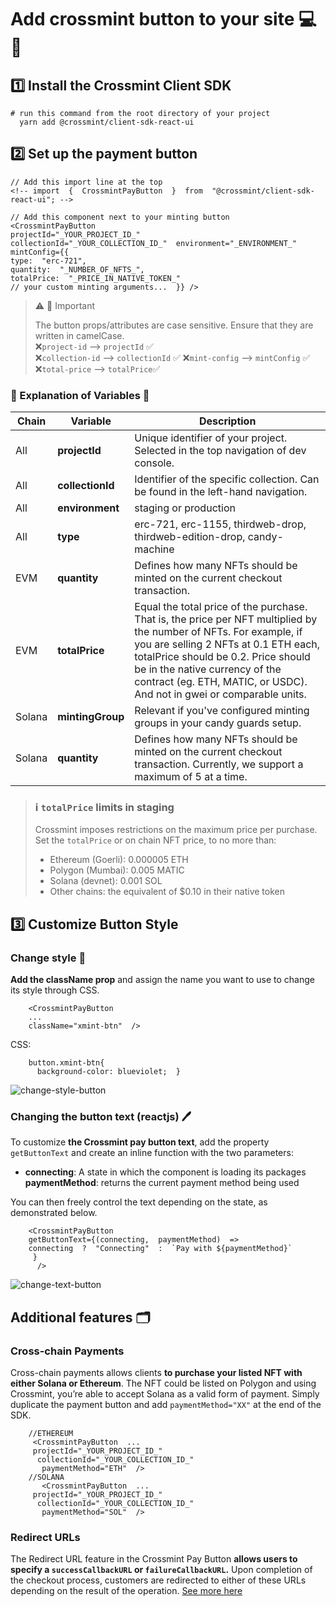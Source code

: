 # Add crossmint button to your site 💻🔸

## 1️⃣ Install the Crossmint Client SDK

```
# run this command from the root directory of your project
  yarn add @crossmint/client-sdk-react-ui
```

## 2️⃣ Set up the payment button

```
// Add this import line at the top
<!-- import  {  CrossmintPayButton  }  from  "@crossmint/client-sdk-react-ui"; -->

// Add this component next to your minting button
<CrossmintPayButton
projectId="_YOUR_PROJECT_ID_"
collectionId="_YOUR_COLLECTION_ID_"  environment="_ENVIRONMENT_"
mintConfig={{
type:  "erc-721",
quantity:  "_NUMBER_OF_NFTS_",
totalPrice:  "_PRICE_IN_NATIVE_TOKEN_"
// your custom minting arguments...  }} />
```

> ⚠️ 🚨 Important
>
> The button props/attributes are case sensitive. Ensure that they are written in camelCase.  
> ❌`project-id` --> `projectId` ✅  
>  ❌`collection-id` --> `collectionId` ✅
> ❌`mint-config` --> `mintConfig` ✅  
> ❌`total-price` --> `totalPrice`✅

### 🔅 Explanation of Variables 🔅

| Chain  | Variable         | Description                                                                                                                                                                                                                                                                                                  |
| ------ | ---------------- | ------------------------------------------------------------------------------------------------------------------------------------------------------------------------------------------------------------------------------------------------------------------------------------------------------------ |
| All    | **projectId**    | Unique identifier of your project. Selected in the top navigation of dev console.                                                                                                                                                                                                                            |
| All    | **collectionId** | Identifier of the specific collection. Can be found in the left-hand navigation.                                                                                                                                                                                                                             |
| All    | **environment**  | staging or production                                                                                                                                                                                                                                                                                        |
| All    | **type**         | erc-721, erc-1155, thirdweb-drop, thirdweb-edition-drop, candy-machine                                                                                                                                                                                                                                       |
| EVM    | **quantity**     | Defines how many NFTs should be minted on the current checkout transaction.                                                                                                                                                                                                                                  |
| EVM    | **totalPrice**   | Equal the total price of the purchase. That is, the price per NFT multiplied by the number of NFTs. For example, if you are selling 2 NFTs at 0.1 ETH each, totalPrice should be 0.2. Price should be in the native currency of the contract (eg. ETH, MATIC, or USDC). And not in gwei or comparable units. |
| Solana | **mintingGroup** | Relevant if you've configured minting groups in your candy guards setup.                                                                                                                                                                                                                                     |
| Solana | **quantity**     | Defines how many NFTs should be minted on the current checkout transaction. Currently, we support a maximum of 5 at a time.                                                                                                                                                                                  |

> ### ℹ️ `totalPrice` limits in staging
>
> Crossmint imposes restrictions on the maximum price per purchase. Set the `totalPrice` or on chain NFT price, to no
> more than:
>
> - Ethereum (Goerli): 0.000005 ETH
> - Polygon (Mumbai): 0.005 MATIC
> - Solana (devnet): 0.001 SOL
> - Other chains: the equivalent of $0.10 in their native token

## 3️⃣ Customize Button Style

### Change style 🎨

**Add the className prop** and assign the name you want to use to change its style through CSS.

```
    <CrossmintPayButton
    ...
    className="xmint-btn"  />
```

CSS:

```
    button.xmint-btn{
      background-color: blueviolet;  }
```

![change-style-button](../../.images/crossmint/style-crossmint.png)

### Changing the button text (reactjs) 🖊️

To customize **the Crossmint pay button text**, add the property `getButtonText` and create an inline function with the two parameters:

- **connecting**: A state in which the component is loading its packages  
  **paymentMethod**: returns the current payment method being used

You can then freely control the text depending on the state, as demonstrated below.

```
    <CrossmintPayButton
    getButtonText={(connecting,  paymentMethod)  =>
    connecting  ?  "Connecting"  :  `Pay with ${paymentMethod}`
     }
      />
```

![change-text-button](../../.images/crossmint/text-crossmint.png)

## Additional features 🗂️

### Cross-chain Payments

Cross-chain payments allows clients **to purchase your listed NFT with either Solana or Ethereum**. The NFT could be listed on Polygon and using Crossmint, you’re able to accept Solana as a valid form of payment. Simply duplicate the payment button and add `paymentMethod="XX"` at the end of the SDK.

```
    //ETHEREUM
     <CrossmintPayButton  ...
     projectId="_YOUR_PROJECT_ID_"
      collectionId="_YOUR_COLLECTION_ID_"
       paymentMethod="ETH"  />
    //SOLANA
       <CrossmintPayButton  ...
     projectId="_YOUR_PROJECT_ID_"
      collectionId="_YOUR_COLLECTION_ID_"
       paymentMethod="SOL"  />
```

### Redirect URLs

The Redirect URL feature in the Crossmint Pay Button **allows users to specify a `successCallbackURL` or `failureCallbackURL`.** Upon completion of the checkout process, customers are redirected to either of these URLs depending on the result of the operation.
[See more here](https://docs.crossmint.com/docs/redirect-url#overview)
